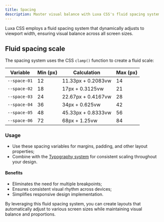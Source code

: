 ```yaml
---
title: Spacing
description: Master visual balance with Luxa CSS's fluid spacing system. Perfectly balanced for any screen size.
---
```


Luxa CSS employs a fluid spacing system that dynamically adjusts to viewport width, ensuring visual balance across all screen sizes.

## Fluid spacing scale

The spacing system uses the CSS `clamp()` function to create a fluid scale:

| Variable     | Min (px) | Calculation        | Max (px) |
| ------------ | -------- | ------------------ | -------- |
| `--space-01` | 12       | 11.33px + 0.2083vw | 14       |
| `--space-02` | 18       | 17px + 0.3125vw    | 21       |
| `--space-03` | 24       | 22.67px + 0.4167vw | 28       |
| `--space-04` | 36       | 34px + 0.625vw     | 42       |
| `--space-05` | 48       | 45.33px + 0.8333vw | 56       |
| `--space-06` | 72       | 68px + 1.25vw      | 84       |

### Usage

- Use these spacing variables for margins, padding, and other layout properties;
- Combine with the [Typography system](/docs/typography) for consistent scaling throughout your design.

#### Benefits

- Eliminates the need for multiple breakpoints;
- Ensures consistent visual rhythm across devices;
- Simplifies responsive design implementation.

By leveraging this fluid spacing system, you can create layouts that automatically adjust to various screen sizes while maintaining visual balance and proportions.
